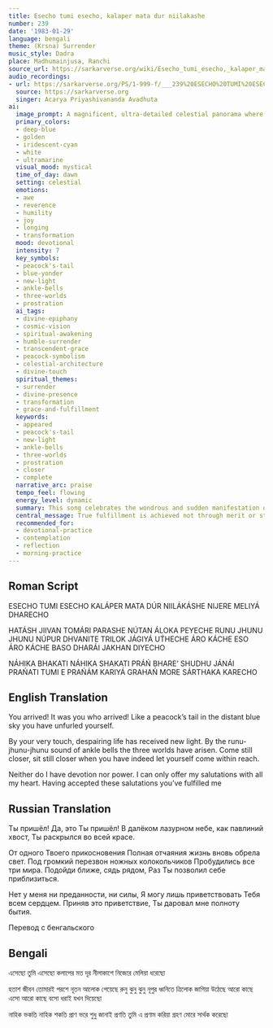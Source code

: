 ```yaml
---
title: Esecho tumi esecho, kalaper mata dur niilakashe
number: 239
date: '1983-01-29'
language: bengali
theme: (Krsna) Surrender
music_style: Dadra
place: Madhumainjusa, Ranchi
source_url: https://sarkarverse.org/wiki/Esecho_tumi_esecho,_kalaper_mata_dur_niilakashe
audio_recordings:
- url: https://sarkarverse.org/PS/1-999-f/___239%20ESECHO%20TUMI%20ESECHO.mp3
  source: https://sarkarverse.org
  singer: Acarya Priyashivananda Avadhuta
ai:
  image_prompt: A magnificent, ultra-detailed celestial panorama where the Divine Presence manifests as a breathtaking, iridescent peacock's tail (Kalápa) spreading across an infinite, deep blue sky, symbolizing the moment of sacred appearance. Below, a solitary figure kneels in profound, humble prostration, bathed in the blinding 'new light' emanating from the celestial vision, while faint, stylized golden ripples suggest the sound of awakening ankle bells echoing through the cosmic space.
  primary_colors:
  - deep-blue
  - golden
  - iridescent-cyan
  - white
  - ultramarine
  visual_mood: mystical
  time_of_day: dawn
  setting: celestial
  emotions:
  - awe
  - reverence
  - humility
  - joy
  - longing
  - transformation
  mood: devotional
  intensity: 7
  key_symbols:
  - peacock's-tail
  - blue-yonder
  - new-light
  - ankle-bells
  - three-worlds
  - prostration
  ai_tags:
  - divine-epiphany
  - cosmic-vision
  - spiritual-awakening
  - humble-surrender
  - transcendent-grace
  - peacock-symbolism
  - celestial-architecture
  - divine-touch
  spiritual_themes:
  - surrender
  - divine-presence
  - transformation
  - grace-and-fulfillment
  keywords:
  - appeared
  - peacock's-tail
  - new-light
  - ankle-bells
  - three-worlds
  - prostration
  - closer
  - complete
  narrative_arc: praise
  tempo_feel: flowing
  energy_level: dynamic
  summary: This song celebrates the wondrous and sudden manifestation of the Divine, whose presence, likened to a peacock's tail against the blue sky, immediately dispels the gloom of the devotee's life, granting new light and awakening the cosmos. The devotee expresses utter humility, recognizing their lack of devotion or ability, and simply offers complete prostration, which the Divine accepts, thereby conferring wholeness and meaning.
  central_message: True fulfillment is achieved not through merit or strength, but through humble, ardent surrender to the Divine Grace that brings immediate spiritual awakening and completion.
  recommended_for:
  - devotional-practice
  - contemplation
  - reflection
  - morning-practice
---
```


## Roman Script

ESECHO TUMI ESECHO
KALÁPER MATA DÚR NIILÁKÁSHE
NIJERE MELIYÁ DHARECHO

HATÁSH JIIVAN TOMÁRI PARASHE
NÚTAN ÁLOKA PEYECHE
RUNU JHUNU JHUNU NÚPUR DHVANITE
TRILOK JÁGIYÁ UT́HECHE
ÁRO KÁCHE ESO ÁRO KÁCHE BASO
DHARÁI JAKHAN DIYECHO

NÁHIKA BHAKATI NÁHIKA SHAKATI
PRÁŃ BHARE’ SHUDHU JÁNÁI PRAŃATI
TUMI E PRAŃÁM KARIYÁ GRAHAŃ
MORE SÁRTHAKA KARECHO

## English Translation

You arrived! It was you who arrived!
Like a peacock’s tail in the distant blue sky
you have unfurled yourself.

By your very touch, despairing life
has received new light.
By the runu-jhunu-jhunu sound of ankle bells
the three worlds have arisen.
Come still closer, sit still closer
when you have indeed let yourself come within reach.

Neither do I have devotion nor power.
I can only offer my salutations with all my heart.
Having accepted these salutations
you’ve fulfilled me

## Russian Translation

Ты пришёл! Да, это Ты пришёл!
В далёком лазурном небе, как павлиний хвост,
Ты раскрылся во всей красе.

От одного Твоего прикосновения
Полная отчаяния жизнь вновь обрела свет.
Под громкий перезвон ножных колокольчиков
Пробудились все три мира.
Подойди ближе, сядь рядом,
Раз Ты позволил себе приблизиться.

Нет у меня ни преданности, ни силы,
Я могу лишь приветствовать Тебя всем сердцем.
Приняв это приветствие,
Ты даровал мне полноту бытия.

Перевод с бенгальского

## Bengali

এসেছো তুমি এসেছো
কলাপের মত দূর নীলাকাশে 
নিজেরে মেলিয়া ধরেছো

হতাশ জীবন তোমারই পরশে 
নূতন আলোক পেয়েছে
রুনু ঝুনু ঝুনু নূপুর ধ্বনিতে 
ত্রিলোক জাগিয়া উঠেছে
আরো কাছে এসো আরো কাছে বসো
ধরাই যখন দিয়েছো

নাহিক ভকতি নাহিক শকতি
প্রাণ ভরে শুধু জানাই প্রণতি 
তুমি এ প্রণাম করিয়া গ্রহণ 
মোরে সার্থক করেছো
